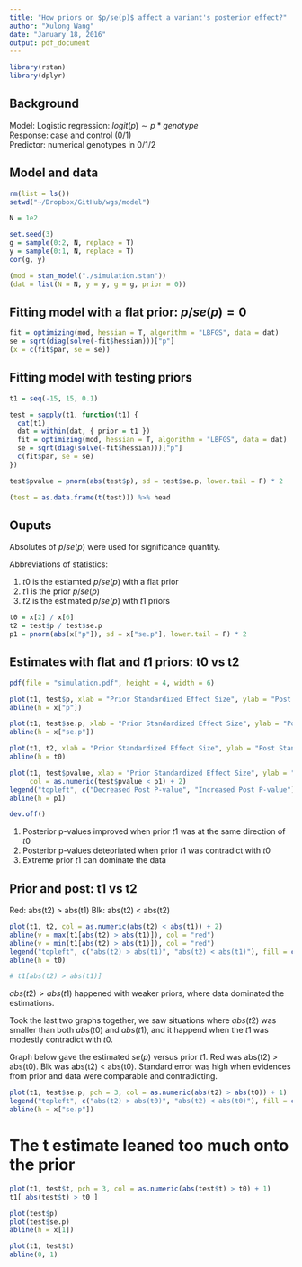 ```yaml
---
title: "How priors on $p/se(p)$ affect a variant's posterior effect?"
author: "Xulong Wang"
date: "January 18, 2016"
output: pdf_document
---
```


```r

library(rstan)
library(dplyr)

```

## Background

Model: Logistic regression: $logit(p) \sim p * genotype$  
Response: case and control (0/1)  
Predictor: numerical genotypes in 0/1/2  

## Model and data 

```r

rm(list = ls())
setwd("~/Dropbox/GitHub/wgs/model")

N = 1e2

set.seed(3)
g = sample(0:2, N, replace = T)
y = sample(0:1, N, replace = T)
cor(g, y)

(mod = stan_model("./simulation.stan"))
(dat = list(N = N, y = y, g = g, prior = 0))

```

## Fitting model with a flat prior: $p/se(p) = 0$

```r

fit = optimizing(mod, hessian = T, algorithm = "LBFGS", data = dat)
se = sqrt(diag(solve(-fit$hessian)))["p"]
(x = c(fit$par, se = se))

```

## Fitting model with testing priors

```r

t1 = seq(-15, 15, 0.1)

```

```r

test = sapply(t1, function(t1) {
  cat(t1)
  dat = within(dat, { prior = t1 })
  fit = optimizing(mod, hessian = T, algorithm = "LBFGS", data = dat)
  se = sqrt(diag(solve(-fit$hessian)))["p"]
  c(fit$par, se = se)
})

test$pvalue = pnorm(abs(test$p), sd = test$se.p, lower.tail = F) * 2

(test = as.data.frame(t(test))) %>% head

```

## Ouputs

Absolutes of $p/se(p)$ were used for significance quantity. 

Abbreviations of statistics:

1. $t0$ is the estiamted $p/se(p)$ with a flat prior  
2. $t1$ is the prior $p/se(p)$
3. $t2$ is the estimated $p/se(p)$ with $t1$ priors

```r

t0 = x[2] / x[6]
t2 = test$p / test$se.p
p1 = pnorm(abs(x["p"]), sd = x["se.p"], lower.tail = F) * 2

```

## Estimates with flat and $t1$ priors: t0 vs t2

```r

pdf(file = "simulation.pdf", height = 4, width = 6)

plot(t1, test$p, xlab = "Prior Standardized Effect Size", ylab = "Post Effect Size")
abline(h = x["p"])

plot(t1, test$se.p, xlab = "Prior Standardized Effect Size", ylab = "Post Standard Error of Effect Size")
abline(h = x["se.p"])

plot(t1, t2, xlab = "Prior Standardized Effect Size", ylab = "Post Standardized Effect Size")
abline(h = t0)

plot(t1, test$pvalue, xlab = "Prior Standardized Effect Size", ylab = "Post P-value",
     col = as.numeric(test$pvalue < p1) + 2)
legend("topleft", c("Decreased Post P-value", "Increased Post P-value"), fill = c("green", "red"))
abline(h = p1)

dev.off()

```

1. Posterior p-values improved when prior $t1$ was at the same direction of $t0$  
2. Posterior p-values deteoriated when prior $t1$ was contradict with $t0$   
3. Extreme prior $t1$ can dominate the data 

## Prior and post: t1 vs t2

Red: abs(t2) > abs(t1)
Blk: abs(t2) < abs(t2)

```r

plot(t1, t2, col = as.numeric(abs(t2) < abs(t1)) + 2)
abline(v = max(t1[abs(t2) > abs(t1)]), col = "red")
abline(v = min(t1[abs(t2) > abs(t1)]), col = "red")
legend("topleft", c("abs(t2) > abs(t1)", "abs(t2) < abs(t1)"), fill = c("red", "black"))
abline(h = t0)

# t1[abs(t2) > abs(t1)]

```

$abs(t2) > abs(t1)$ happened with weaker priors, where data dominated the estimations. 

Took the last two graphs together, we saw situations where $abs(t2)$ was smaller than both $abs(t0)$ and $abs(t1)$, and it happend when the $t1$ was modestly contradict with $t0$.

Graph below gave the estimated $se(p)$ versus prior $t1$. Red was abs(t2) > abs(t0). Blk was abs(t2) < abs(t0). Standard error was high when evidences from prior and data were comparable and contradicting.

```r

plot(t1, test$se.p, pch = 3, col = as.numeric(abs(t2) > abs(t0)) + 1)
legend("topleft", c("abs(t2) > abs(t0)", "abs(t2) < abs(t0)"), fill = c("red", "black"))
abline(h = x["se.p"])

```

# The t estimate leaned too much onto the prior

```r

plot(t1, test$t, pch = 3, col = as.numeric(abs(test$t) > t0) + 1)
t1[ abs(test$t) > t0 ]

plot(test$p)
plot(test$se.p)
abline(h = x[1])

plot(t1, test$t)
abline(0, 1)

```